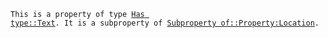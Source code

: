  This is a property of type [[Has type::Text]]. It is a subproperty of [[Subproperty of::Property:Location]].
